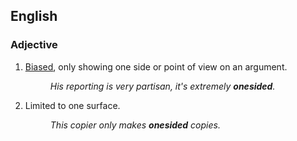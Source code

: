 ==English==

===Adjective===
{{en-adj}}

# [[biased|Biased]], only showing one side or point of view on an argument.
#:''His reporting is very partisan, it's extremely '''onesided'''.''
# {{not comparable}} Limited to one surface.
#:''This copier only makes '''onesided''' copies.''